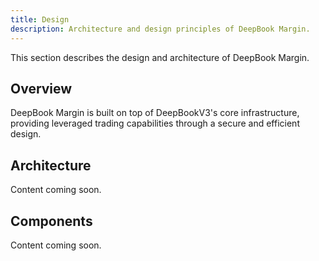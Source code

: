```yaml
---
title: Design
description: Architecture and design principles of DeepBook Margin.
---
```


This section describes the design and architecture of DeepBook Margin.

## Overview

DeepBook Margin is built on top of DeepBookV3's core infrastructure, providing leveraged trading capabilities through a secure and efficient design.

## Architecture

Content coming soon.

## Components

Content coming soon.
